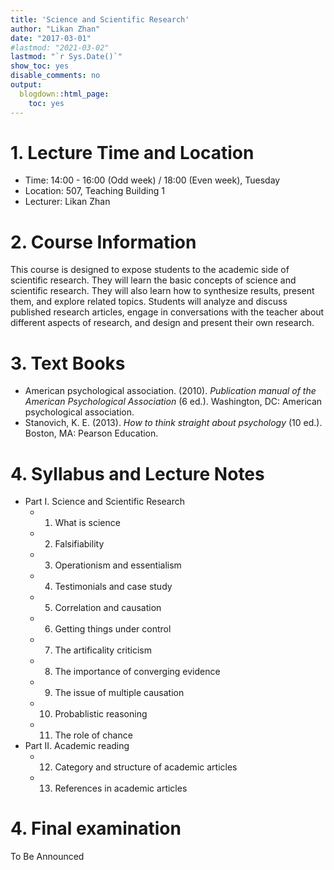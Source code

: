 ```yaml
---
title: 'Science and Scientific Research'
author: "Likan Zhan"
date: "2017-03-01"
#lastmod: "2021-03-02"
lastmod: "`r Sys.Date()`"
show_toc: yes
disable_comments: no
output:
  blogdown::html_page:
    toc: yes
---
```

# 1. Lecture Time and Location

- Time: 14:00 - 16:00 (Odd week) / 18:00 (Even week), Tuesday
- Location: 507, Teaching Building 1
- Lecturer: Likan Zhan

# 2. Course Information

This course is designed to expose students to the academic side of scientific research. They will learn the basic concepts of science and scientific research. They will also learn how to synthesize results, present them, and explore related topics. Students will analyze and discuss published research articles, engage in conversations with the teacher about different aspects of research, and design and present their own research.

# 3. Text Books

- American psychological association. (2010). *Publication manual of the American Psychological Association* (6 ed.). Washington, DC: American psychological association.
- Stanovich, K. E. (2013). *How to think straight about psychology* (10 ed.). Boston, MA: Pearson Education.

# 4. Syllabus and Lecture Notes

- Part I. Science and Scientific Research
    - 01. What is science [<i class="far fa-file-pdf">\faFilePdf[regular]</i>](https://likan.oss-cn-beijing.aliyuncs.com/SciRec/CH-1-01.pdf)
    - 02. Falsifiability [<i class="far fa-file-pdf">\faFilePdf[regular]</i>](https://likan.oss-cn-beijing.aliyuncs.com/SciRec/CH-1-02.pdf)
    - 03. Operationism and essentialism [<i class="far fa-file-pdf">\faFilePdf[regular]</i>](https://likan.oss-cn-beijing.aliyuncs.com/SciRec/CH-1-03.pdf)
    - 04. Testimonials and case study [<i class="far fa-file-pdf"> \faFilePdf[regular] </i>](https://likan.oss-cn-beijing.aliyuncs.com/SciRec/CH-1-04.pdf)
    - 05. Correlation and causation [<i class="far fa-file-pdf"> \faFilePdf[regular] </i>](https://likan.oss-cn-beijing.aliyuncs.com/SciRec/CH-1-05.pdf)
    - 06. Getting things under control [<i class="far fa-file-pdf"> \faFilePdf[regular] </i>](https://likan.oss-cn-beijing.aliyuncs.com/SciRec/CH-1-06.pdf)
    - 07. The artificality criticism [<i class="far fa-file-pdf"> \faFilePdf[regular] </i>](https://likan.oss-cn-beijing.aliyuncs.com/SciRec/CH-1-07.pdf)
    - 08. The importance of converging evidence [<i class="far fa-file-pdf"> \faFilePdf[regular] </i>](https://likan.oss-cn-beijing.aliyuncs.com/SciRec/CH-1-08.pdf)
    - 09. The issue of multiple causation [<i class="far fa-file-pdf"> \faFilePdf[regular] </i>](https://likan.oss-cn-beijing.aliyuncs.com/SciRec/CH-1-09.pdf)
    - 10. Probablistic reasoning [<i class="far fa-file-pdf"> \faFilePdf[regular] </i>](https://likan.oss-cn-beijing.aliyuncs.com/SciRec/CH-1-10.pdf)
    - 11. The role of chance [<i class="far fa-file-pdf"> \faFilePdf[regular] </i>](https://likan.oss-cn-beijing.aliyuncs.com/SciRec/CH-1-11.pdf)

- Part II. Academic reading
    - 12. Category and structure of academic articles  [<i class="far fa-file-pdf"> \faFilePdf[regular] </i>](https://likan.oss-cn-beijing.aliyuncs.com/SciRec/CH-2-1.pdf)
    - 13. References in academic articles  [<i class="far fa-file-pdf"> \faFilePdf[regular] </i>](https://likan.oss-cn-beijing.aliyuncs.com/SciRec/CH-2-2.pdf)

<!--
    - 14. Databases, journals, and search engines
    - 15. Bibliography softwares

- Part III. Academic writing
    - 16. Good writing
    - 17. Window onto the worold
    - 18. Curse of knowledge
    - 19. Web, tree, and string
    - 20. Arcs of coherence

- Part II. Remaining problems in scientific practice
           ^[Further reading: Chambers, C. (2017).]
    - 12. Bias
    - 13. Hidden flexibility
    - 14. Unreliability
    - 15. Data horarding
    - 16. Corruptibility
    - 17. Internment
    - 18. Redemption
-->

# 4. Final examination

To Be Announced

<!--
  - Download the exam file from the following link during **2020-06-17, 1000** to **2020-06-17, 1200**.
  - Write your answers in **Mandarin CHINESE**.
  - Include your name, your student ID, name of the course in your answer sheet.
  - Rename your answer sheet with the following pattern `ID-Name`.
  - Save your answer sheet both in **.doc / .docx** format and in  **.PDF** format.
  - Send the two files to the following email address: `zhanlikan@blcu.edu.cn` before **2020-06-17, 1201**.

- Oral presentations
    - Presentation Lists: [Link](http://appendix.likan.info/Science-and-Scientific-Research/reading-lists/Presentation_Lists.xlsx)

- Procedure of Scientific Research
    - Chambers, C. (2017). *The seven deadly sins of psychology: A manifesto for reforming the culture of scientific practice*. Princeton, NJ: Princeton University Press.
    - Evans, J. S. B. T. (2016). *How to Be a Researcher: A strategic guide for academic success*. East Sussex, FA: Routledge.
    - Leek, J. (2016). *How to be a modern scientist*: Leanpub.
    - Stanovich, K. E. (2013). *How to think straight about psychology* (10 ed.). Boston, MA: Pearson Education.

- Academic writing
    - Pinker, S. (2014). *The Sense of Style: The Thinking Person's Guide to Writing in the 21st Century*. New York, NY: Penguin.

- Writing Style of American Psychological Association
    - American psychological association. (2010). *Publication manual of the American Psychological Association* (6 ed.). Washington, DC: American psychological association.
    - Nicol, A. A. M., & Pexman, P. M. (2010). *Displaying your findings: A practical guide for creating figures, posters, and presentations*. Washinton, DC: American Psychological Association.
    - Perrin, R. (2012). *Pocket Guide to APA Style*: Cengage Learning.

- Other References
    - Hock, R. R. (2009). *Forty studies that changed psychology: Explorations into the history of psychological research* (6 ed.). New Jersey, NJ: Pearson Education.
-->